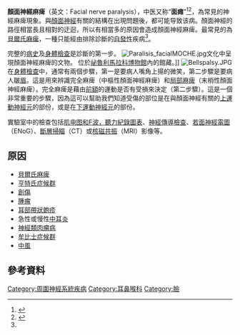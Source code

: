 {{Medical}}
{{Infobox_Disease
 | Name           = 顏面神經麻痺
 | Image          = 
 | Caption        = 
 | DiseasesDB     = 
 | ICD10          = 
 | ICD9           = {{ICD9|351}}
 | ICDO           = 
 | OMIM           = 
 | MedlinePlus    = 
 | eMedicineSubj  = plastic
 | eMedicineTopic = 522
 | MeshID         = D005158
}}
'''顏面神經麻痺'''（英文：Facial nerve paralysis），中医又称“'''面瘫'''”<ref name=":0">{{Cite journal|title=顏面神經麻痺與面癱|author=林南君、許桓瑄、葉宥伶、黃耿祥|url=https://ejournal.stpi.narl.org.tw/sd/download?source=10611-10.pdf&vlId=65d6a1fd391840c49c6ac2a955710e16&nd=1&ds=1|journal=科學發展|issue=539|year=2017年|page=56-61}}</ref><ref>{{Cite web|title=康复医学科-《面神经麻痹》|url=http://www.btch.edu.cn/mobile/ksdh/zkb/kfk/jkjy_kfk/7266.htm|accessdate=2021-02-19|work=|publisher=清华长庚医院}}</ref>，為常見的神經麻痺現象。與[[顏面神經|顏面神經]]有關的結構在出現問題後，都可能导致该病。顏面神經的路徑相當長且相對的迂迴，所以有相當多的原因會造成顏面神經麻痺。最常見的為[[貝爾氏麻痹症|貝爾氏麻痺]]，一種只能經由排除診斷的[[自發性|自發性]]疾病<ref name=":0" />。 

完整的[[病史|病史]]及[[身體檢查|身體檢查]]是診斷的第一步。
[[File:Paralisis_facialMOCHE.jpg|thumb]]文化中呈現顏面神經麻痺的文物。 位於[[祕魯|祕魯]][[利馬|利馬]][[拉科博物館|拉科博物館]]內的館藏。]]
[[Image:Bellspalsy.JPG|thumb]]
在[[身體檢查|身體檢查]]中，通常有兩個步驟，第一是要病人嘴角上揚的微笑，第二步驟是要病人皺[[眉|眉]]。這是用來辨識完全麻痺（中樞性顏面神經麻痺）和[[局部麻痺|局部麻痺]]（末梢性顏面神經麻痺）。完全麻痺是藉由[[前額|前額]]的運動是否有受損來決定（第二步驟）。這是一個非常重要的步驟，因為這可以幫助我們知道受傷的部位是在與顏面神經有關的[[上運動神經元|上運動神經元]]的部份，或是在[[下運動神經元|下運動神經元]]的部份。

實驗室中的檢查包括[[肌电图和F波，聽力紀錄圖表|肌电图和F波，聽力紀錄圖表]]、[[神經傳導檢查|神經傳導檢查]]、[[若面神經電圖|若面神經電圖]]（ENoG）、[[電腦斷層掃瞄|斷層掃瞄]]（CT）或[[核磁共振|核磁共振]]（MRI）影像等。

==原因==
*[[貝爾氏麻痹症|貝爾氏麻痺]]
*[[亨特氏症候群|亨特氏症候群]]
*[[創傷|創傷]]
*[[腫瘤|腫瘤]]
*[[耳部帶狀皰疹|耳部帶狀皰疹]]
*急性或慢性[[中耳炎|中耳炎]]
*[[神經類肉瘤病|神經類肉瘤病]]
*[[牟比士症候群|牟比士症候群]]
*[[中風|中風]]

==參考資料==

[[Category:周圍神經系統疾病|Category:周圍神經系統疾病]]
[[Category:耳鼻喉科|Category:耳鼻喉科]]
[[Category:臉|Category:臉]]